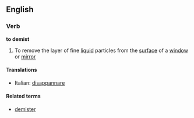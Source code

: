 ==English==

===Verb===
'''to demist'''

# To remove the layer of fine [[liquid]] particles from the [[surface]] of a [[window]] or [[mirror]]

====Translations====
{{top}}
*Italian: [[disappannare]]
{{mid}}

{{bottom}}

====Related terms====
*[[demister]]